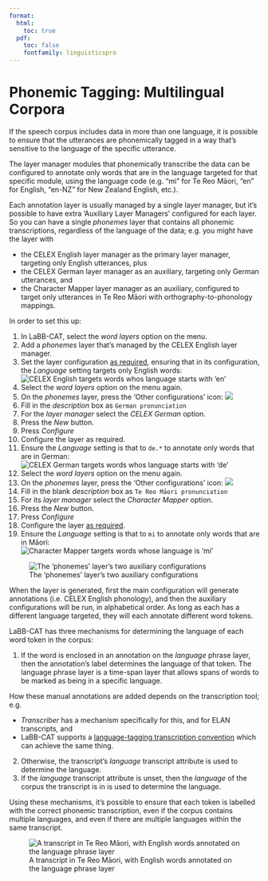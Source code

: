 ```yaml
---
format:
  html:
    toc: true
  pdf: 
    toc: false
    fontfamily: linguisticspro
---
```

# Phonemic Tagging: Multilingual Corpora

If the speech corpus includes data in more than one language, it is possible to ensure that the utterances are phonemically tagged in a way that's sensitive to the language of the specific utterance.

The layer manager modules that phonemically transcribe the data can be configured to annotate only words that are in the language targeted for that specific module, using the language code (e.g. "mi" for Te Reo Māori, "en" for English, "en-NZ" for New Zealand English, etc.).

Each annotation layer is usually managed by a single layer manager, but it's possible to have extra 'Auxiliary Layer Managers' configured for each layer. So you can have a single *phonemes* layer that contains all phonemic transcriptions, regardless of the language of the data; e.g. you might have the layer with

- the CELEX English layer manager as the primary layer manager, targeting only English utterances, plus
- the CELEX German layer manager as an auxiliary, targeting only German utterances, and
- the Character Mapper layer manager as an auxiliary, configured to target only utterances in Te Reo Māori with orthography-to-phonology mappings.

In order to set this up:

1. In LaBB-CAT, select the *word layers* option on the menu.
1. Add a *phonemes* layer that's managed by the CELEX English layer manager.
1. Set the layer configuration [as required](celex.qmd), ensuring that in its configuration, the *Language* setting targets only English words:\
   ![CELEX English targets words whos language starts with 'en'](CELEXEnglishOnly.png){fig-alt="Language set to en.*"}
1. Select the *word layers* option on the menu again.
1. On the *phonemes* layer, press the 'Other configurations' icon: ![](AuxiliariesIcon.png)
1. Fill in the *description* box as `German pronunciation` 
1. For the *layer manager* select the *CELEX German* option.
1. Press the *New* button.
1. Press *Configure*
1. Configure the layer as required.
1. Ensure the *Language* setting is that to `de.*` to annotate only words that are in German:\
   ![CELEX German targets words whos language starts with 'de'](CELEXGermanOnly.png){fig-alt="Language set to de.*"}
1. Select the *word layers* option on the menu again.
1. On the *phonemes* layer, press the 'Other configurations' icon: ![](AuxiliariesIcon.png)
1. Fill in the blank *description* box as `Te Reo Māori pronunciation` 
1. For its *layer manager* select the *Character Mapper* option.
1. Press the *New* button.
1. Press *Configure*
1. Configure the layer [as required](character-mapper.qmd).
1. Ensure the *Language* setting is that to `mi` to annotate only words that are in Māori:\
   ![Character Mapper targets words whose language is 'mi'](CharacterMapperMāoriOnly.png){fig-alt="Language set to mi"}

![The 'phonemes' layer's two auxiliary configurations](PhonemesLayerAuxiliaryConfigurations.png){fig-alt="The 'auxiliary layer managers' page, with two rows, 'German pronunciation' managed by CELEX German, and 'Te Reo Māori pronunciation' managed by Character Mapper"}

When the layer is generated, first the main configuration will generate annotations (i.e. CELEX English phonology), and then the auxiliary configurations will be run, in alphabetical order. As long as each has a different language targeted, they will each annotate different word tokens.

LaBB-CAT has three mechanisms for determining the language of each word token in the corpus:

1. If the word is enclosed in an annotation on the *language* phrase layer, then the annotation's label determines the language of that token. The language phrase layer is a time-span layer that allows spans of words to be marked as being in a specific language. 

::: {.callout-tip}
How these manual annotations are added depends on the transcription tool; e.g. 

- *Transcriber* has a mechanism specifically for this, and for ELAN transcripts, and
- LaBB-CAT supports a [language-tagging transcription convention](../transcription/elan-language.qmd#speech-in-a-different-language) which can achieve the same thing.
:::

2. Otherwise, the transcript's *language* transcript attribute is used to determine the language.
3. If the *language* transcript attribute is unset, then the *language* of the corpus the transcript is in is used to determine the language.


Using these mechanisms, it's possible to ensure that each token is labelled with the correct phonemic transcription, even if the corpus contains multiple languages, and even if there are multiple languages within the same transcript.

![A transcript in Te Reo Māori, with English words annotated on the language phrase layer](MaoriEnglishTranscript.png)